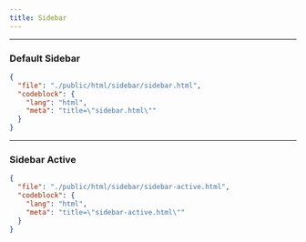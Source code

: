 ```yaml
---
title: Sidebar
---
```


---


### Default Sidebar

<CodePreviewer
  className="h-[600px] items-start overflow-y-auto p-0 [&>aside]:flex-shrink-0"
  src="/html/sidebar/sidebar-preview.html">
  <ScrollableSkeleton />
</CodePreviewer>

```json doc-gen:file
{
  "file": "./public/html/sidebar/sidebar.html",
  "codeblock": {
    "lang": "html",
    "meta": "title=\"sidebar.html\""
  }
}
```

---

### Sidebar Active

<CodePreviewer
  className="h-[600px] items-start overflow-y-auto p-0 [&>aside]:flex-shrink-0"
  src="/html/sidebar/sidebar-active-preview.html">
  <ScrollableSkeleton />
</CodePreviewer>

```json doc-gen:file
{
  "file": "./public/html/sidebar/sidebar-active.html",
  "codeblock": {
    "lang": "html",
    "meta": "title=\"sidebar-active.html\""
  }
}
```

